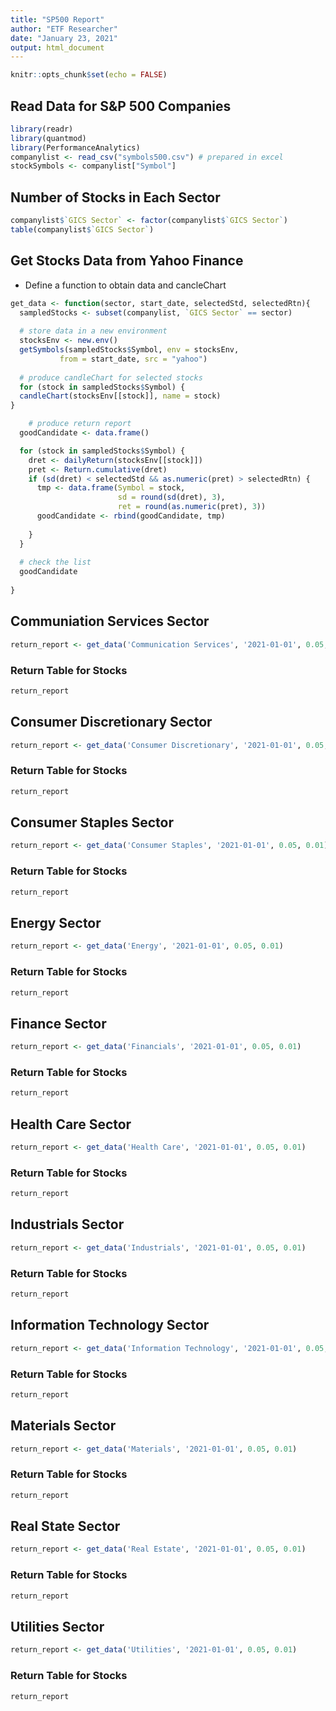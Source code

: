---
title: "SP500 Report"
author: "ETF Researcher"
date: "January 23, 2021"
output: html_document
---

```{r setup, include=FALSE}
knitr::opts_chunk$set(echo = FALSE)
```

## Read Data for S&P 500 Companies 
```{r message=FALSE, warning=FALSE}
library(readr)
library(quantmod)
library(PerformanceAnalytics)
companylist <- read_csv("symbols500.csv") # prepared in excel
stockSymbols <- companylist["Symbol"]
```

## Number of Stocks in Each Sector
```{r}
companylist$`GICS Sector` <- factor(companylist$`GICS Sector`)
table(companylist$`GICS Sector`)
```

## Get Stocks Data from Yahoo Finance

* Define a function to obtain data and cancleChart
```{r}
get_data <- function(sector, start_date, selectedStd, selectedRtn){
  sampledStocks <- subset(companylist, `GICS Sector` == sector)
  
  # store data in a new environment
  stocksEnv <- new.env()
  getSymbols(sampledStocks$Symbol, env = stocksEnv, 
           from = start_date, src = "yahoo")
  
  # produce candleChart for selected stocks
  for (stock in sampledStocks$Symbol) {
  candleChart(stocksEnv[[stock]], name = stock)
}

    # produce return report
  goodCandidate <- data.frame()

  for (stock in sampledStocks$Symbol) {
    dret <- dailyReturn(stocksEnv[[stock]])
    pret <- Return.cumulative(dret)
    if (sd(dret) < selectedStd && as.numeric(pret) > selectedRtn) {
      tmp <- data.frame(Symbol = stock, 
                        sd = round(sd(dret), 3), 
                        ret = round(as.numeric(pret), 3))
      goodCandidate <- rbind(goodCandidate, tmp)
      
    }
  }
  
  # check the list
  goodCandidate
  
}
```
## Communiation Services Sector
```{r message=FALSE, warning=FALSE}
return_report <- get_data('Communication Services', '2021-01-01', 0.05, 0.01)
```

### Return Table for Stocks
```{r}
return_report
```

## Consumer Discretionary Sector
```{r message=FALSE, warning=FALSE}
return_report <- get_data('Consumer Discretionary', '2021-01-01', 0.05, 0.01)
```

### Return Table for Stocks
```{r}
return_report
```
## Consumer Staples  Sector
```{r message=FALSE, warning=FALSE}
return_report <- get_data('Consumer Staples', '2021-01-01', 0.05, 0.01)
```

### Return Table for Stocks
```{r}
return_report
```
## Energy  Sector
```{r message=FALSE, warning=FALSE}
return_report <- get_data('Energy', '2021-01-01', 0.05, 0.01)
```

### Return Table for Stocks
```{r}
return_report
```
## Finance  Sector
```{r message=FALSE, warning=FALSE}
return_report <- get_data('Financials', '2021-01-01', 0.05, 0.01)
```

### Return Table for Stocks
```{r}
return_report
```

## Health Care  Sector
```{r message=FALSE, warning=FALSE}
return_report <- get_data('Health Care', '2021-01-01', 0.05, 0.01)
```

### Return Table for Stocks
```{r}
return_report
```
## Industrials  Sector
```{r message=FALSE, warning=FALSE}
return_report <- get_data('Industrials', '2021-01-01', 0.05, 0.01)
```

### Return Table for Stocks
```{r}
return_report
```
## Information Technology  Sector
```{r message=FALSE, warning=FALSE}
return_report <- get_data('Information Technology', '2021-01-01', 0.05, 0.01)
```

### Return Table for Stocks
```{r}
return_report
```

## Materials  Sector
```{r message=FALSE, warning=FALSE}
return_report <- get_data('Materials', '2021-01-01', 0.05, 0.01)
```

### Return Table for Stocks
```{r}
return_report
```

## Real State Sector
```{r message=FALSE, warning=FALSE}
return_report <- get_data('Real Estate', '2021-01-01', 0.05, 0.01)
```

### Return Table for Stocks
```{r}
return_report
```
## Utilities  Sector
```{r message=FALSE, warning=FALSE}
return_report <- get_data('Utilities', '2021-01-01', 0.05, 0.01)
```

### Return Table for Stocks
```{r}
return_report
```

